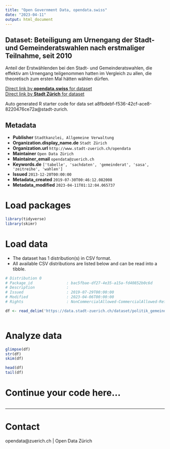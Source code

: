 ```yaml
---
title: "Open Government Data, opendata.swiss"
date: "2023-04-11"
output: html_document
---
```


## Dataset: Beteiligung am Urnengang der Stadt- und Gemeinderatswahlen nach erstmaliger Teilnahme, seit 2010

 Anteil der Erstwählenden bei den Stadt- und Gemeinderatswahlen, die effektiv am Urnengang teilgenommen hatten im Vergleich zu allen, die theoretisch zum ersten Mal hätten wählen dürfen.


[Direct link by **opendata.swiss** for dataset](https://opendata.swiss/de/dataset/beteiligung-am-urnengang-der-stadt-und-gemeinderatswahlen-nach-erstmaliger-teilnahme-seit-20101)<br>
[Direct link by **Stadt Zürich** for dataset](https://data.stadt-zuerich.ch/dataset/politik_gemeinderatswahlen_btg_urnengang_erstwahlende_od7003)

Auto generated R starter code for data set a8fbdebf-f536-42cf-ace8-8220476ce72a@stadt-zurich.

## Metadata

- **Publisher** `Stadtkanzlei, Allgemeine Verwaltung`
- **Organization.display_name.de** `Stadt Zürich`
- **Organization.url** `http://www.stadt-zuerich.ch/opendata`
- **Maintainer** `Open Data Zürich`
- **Maintainer_email** `opendata@zuerich.ch`
- **Keywords.de** `['tabelle', 'sachdaten', 'gemeinderat', 'sasa', 'zeitreihe', 'wahlen']`
- **Issued** `2013-12-20T00:00:00`
- **Metadata_created** `2019-07-30T00:46:12.082008`
- **Metadata_modified** `2023-04-11T01:12:04.065737`


# Load packages

```r

library(tidyverse)
library(skimr)

```

# Load data

-   The dataset has 1 distribution(s) in CSV format.
-   All available CSV distributions are listed below and can be read into a tibble.

```r

# Distribution 0
# Package_id               : bac5fbae-df27-4e35-a15a-fd40852b0c6d
# Description              : 
# Issued                   : 2019-07-29T00:00:00
# Modified                 : 2023-04-06T00:00:00
# Rights                   : NonCommercialAllowed-CommercialAllowed-ReferenceNotRequired

df <- read_delim('https://data.stadt-zuerich.ch/dataset/politik_gemeinderatswahlen_btg_urnengang_erstwahlende_od7003/download/POL700OD7003.csv')



```

# Analyze data

```r

glimpse(df)
str(df)
skim(df)

head(df)
tail(df)

```

# Continue your code here...

```r

```

------------------------------------------------------------------------

# Contact

opendata@zuerich.ch | Open Data Zürich
